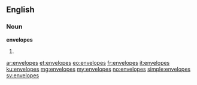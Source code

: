 ==English==

===Noun===
'''envelopes'''

# {{plural of|[[envelope]]}}

[[ar:envelopes]]
[[et:envelopes]]
[[eo:envelopes]]
[[fr:envelopes]]
[[it:envelopes]]
[[ku:envelopes]]
[[mg:envelopes]]
[[my:envelopes]]
[[no:envelopes]]
[[simple:envelopes]]
[[sv:envelopes]]